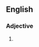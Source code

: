 ==English==

===Adjective===
{{en-adj|-}}

# {{lb|en|US|informal}} {{alternative form of|en|highfalutin}}